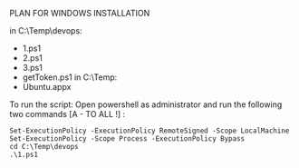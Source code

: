PLAN FOR WINDOWS INSTALLATION

in C:\Temp\devops:
- 1.ps1
- 2.ps1
- 3.ps1
- getToken.ps1
in C:\Temp:
- Ubuntu.appx

To run the script:
Open powershell as administrator and run the following two commands [A - TO ALL !] :
```
Set-ExecutionPolicy -ExecutionPolicy RemoteSigned -Scope LocalMachine 
Set-ExecutionPolicy -Scope Process -ExecutionPolicy Bypass 
cd C:\Temp\devops
.\1.ps1
```


